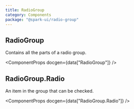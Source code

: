```yaml
---
title: RadioGroup
category: Components
package: "@spark-ui/radio-group"
---
```



## RadioGroup

Contains all the parts of a radio group.

<ComponentProps docgen={data["RadioGroup"]} />

## RadioGroup.Radio

An item in the group that can be checked.

<ComponentProps docgen={data["RadioGroup.Radio"]} />

